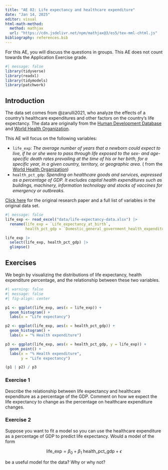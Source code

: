```yaml
---
title: "AE 02: Life expectancy and healthcare expenditure"
date: "Jan 14, 2025"
editor: visual
html-math-method:
  method: mathjax
  url: "https://cdn.jsdelivr.net/npm/mathjax@3/es5/tex-mml-chtml.js"
bibliography: references.bib
---
```


::: callout-important
For this AE, you will discuss the questions in groups. This AE does not count towards the Application Exercise grade.
:::

```r
#| message: false
library(tidyverse)
library(readxl)
library(tidymodels)
library(patchwork)
```

## Introduction

The data set comes from @zarulli2021, who analyze the effects of a country's healthcare expenditures and other factors on the country's life expectancy. The data are originally from the [Human Development Database](http://hdr.undp.org/en/data.) and [World Health Organization](https://apps.who.int/nha/database/).

This AE will focus on the following variables:

-   `life_exp`: *The average number of years that a newborn could expect to live, if he or she were to pass through life exposed to the sex- and age-specific death rates prevailing at the time of his or her birth, for a specific year, in a given country, territory, or geographic area.* ( from the [World Health Organization](https://www.who.int/data/gho/indicator-metadata-registry/imr-details/65#:~:text=Definition%3A,%2C%20territory%2C%20or%20geographic%20area.))
-   `health_pct_gdp`: *Spending on healthcare goods and services, expressed as a percentage of GDP. It excludes capital health expenditures such as buildings, machinery, information technology and stocks of vaccines for emergency or outbreaks.*

[Click here](https://doi.org/10.1371/journal.pone.0253450) for the original research paper and a full list of variables in the original data set.

```r
#| message: false
life_exp <- read_excel("data/life-expectancy-data.xlsx") |> 
  rename(life_exp = `Life_expectancy_at_birth`, 
         health_pct_gdp = `Domestic_general_government_health_expenditure_pct_of_GDP`)
```

```r
life_exp |>
  select(life_exp, health_pct_gdp) |>
  glimpse()
```

## Exercises

We begin by visualizing the distributions of life expectancy, health expenditure percentage, and the relationship between these two variables.

```r
#| warning: false
#| message: false
#| fig-align: center

p1 <- ggplot(life_exp, aes(x = life_exp)) +
  geom_histogram() + 
  labs(x = "Life expectancy")

p2 <- ggplot(life_exp, aes(x = health_pct_gdp)) +
  geom_histogram() + 
  labs(x = "% Health expenditure")

p3 <- ggplot(life_exp, aes(x = health_pct_gdp, y = life_exp)) +
  geom_point() + 
  labs(x = "% Health expenditure", 
       y = "Life expectancy")

(p1 | p2) / p3
```

### Exercise 1

Describe the relationship between life expectancy and healthcare expenditure as a percentage of the GDP. Comment on how we expect the life expectancy to change as the percentage on healthcare expenditure changes.

### Exercise 2

Suppose you want to fit a model so you can use the healthcare expenditure as a percentage of GDP to predict life expectancy. Would a model of the form

$$\text{life_exp} = \beta_0 + \beta_1 ~ \text{health_pct_gdp} + \epsilon$$

be a useful model for the data? Why or why not?
